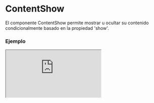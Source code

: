 
# ContentShow

El componente ContentShow permite mostrar u ocultar su contenido condicionalmente basado en la propiedad 'show'.

### Ejemplo

<Iframe minHeightIframe="30dvh" src="https://fenextjs-component-storybook.vercel.app/iframe.html?args=&id=contentshow-contentshow--index&viewMode=story" />

### Importacion

Para importar el componente ContentShow, se puede hacer desde fenextjs

```tsx copy
import { ContentShow } from "fenextjs";
```

### Parametros

| Parametro | Tipo | Requerido | Default | Descripcion |
| --------- | ---- | --------- | ------- | ----------- |
| children | ReactNode | no | undefined | El contenido que se mostrará o ocultará dependiendo del valor de 'show'. |
| show | boolean | no | true | Determina si el contenido debe mostrarse. Si es false, el contenido se ocultará. |
| className | string | no | '' | Clase CSS para personalizar el contenedor del componente. |

### Storybook

Para ver el storybook del componente lo puede hacer con este [link](https://fenextjs-component-storybook.vercel.app/?path=/story/contentshow-contentshow--index)

### Usos

- Básico

```tsx copy
<ContentShow show={true}><div>Contenido visible</div></ContentShow>
```

- Contenido oculto

```tsx copy
<ContentShow show={false}><div>Contenido oculto</div></ContentShow>
```

